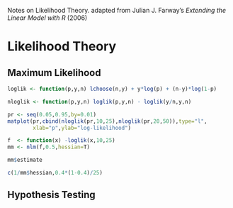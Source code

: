 Notes on Likelihood Theory.
adapted from Julian J. Farway's *Extending the Linear Model with R* (2006)

# Likelihood Theory
## Maximum Likelihood
```r
loglik <- function(p,y,n) lchoose(n,y) + y*log(p) + (n-y)*log(1-p)

nloglik <- function(p,y,n) loglik(p,y,n) - loglik(y/n,y,n)

pr <- seq(0.05,0.95,by=0.01)
matplot(pr,cbind(nloglik(pr,10,25),nloglik(pr,20,50)),type="l",
        xlab="p",ylab="log-likelihood")

f  <- function(x) -loglik(x,10,25)
mm <- nlm(f,0.5,hessian=T)

mm$estimate

c(1/mm$hessian,0.4*(1-0.4)/25)
```
## Hypothesis Testing
